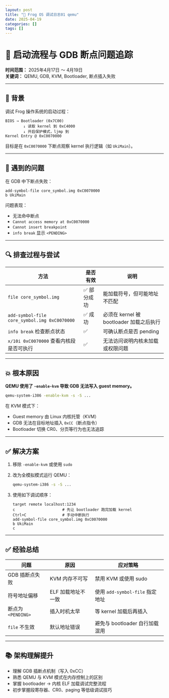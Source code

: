 ```yaml
---
layout: post
title: "🐸 Frog OS 调试日志01 qemu"
date: 2025-04-19
categories: []
tags: []
---
```


# 🐸 启动流程与 GDB 断点问题追踪

**时间范围：** 2025年4月17日 ～ 4月19日  
**关键词：** QEMU, GDB, KVM, Bootloader, 断点插入失败

---

## 🧠 背景

调试 Frog 操作系统的启动过程：

```text
BIOS → Bootloader (0x7C00)
        ↓ 读取 kernel 到 0xC4000
        ↓ 开启保护模式，ljmp 到
Kernel Entry @ 0xC0070000
```

目标是在 `0xC0070000` 下断点观察 kernel 执行逻辑（如 `UkiMain`）。

---

## 🐛 遇到的问题

在 GDB 中下断点失败：

```gdb
add-symbol-file core_symbol.img 0xC0070000
b UkiMain
```

问题表现：

- 无法命中断点
- `Cannot access memory at 0xC0070000`
- `Cannot insert breakpoint`
- `info break` 显示 `<PENDING>`

---

## 🔍 排查过程与尝试

| 方法 | 是否有效 | 说明 |
|------|----------|------|
| `file core_symbol.img` | ✅ 部分成功 | 能加载符号，但可能地址不匹配 |
| `add-symbol-file core_symbol.img 0xC0070000` | ✅ 成功 | 必须在 kernel 被 bootloader 加载之后执行 |
| `info break` 检查断点状态 | ✅ | 可确认断点是否 pending |
| `x/10i 0xC0070000` 查看内核段是否可执行 | ✅ | 无法访问说明内核未加载或权限问题 |

---

## 💥 根本原因

**QEMU 使用了 `-enable-kvm` 导致 GDB 无法写入 guest memory。**

```bash
qemu-system-i386 -enable-kvm -s -S ...
```

在 KVM 模式下：

- Guest memory 由 Linux 内核托管（KVM）
- GDB 无法在目标地址插入 `0xCC`（断点指令）
- Bootloader 切换 CR0、分页等行为也无法追踪

---

## ✅ 解决方案

1. 移除 `-enable-kvm` 或使用 `sudo`
2. 改为全模拟模式运行 QEMU：

   ```bash
   qemu-system-i386 -s -S ...
   ```

3. 使用如下调试顺序：

   ```gdb
   target remote localhost:1234
   c                     # 先让 bootloader 跑完加载 kernel
   Ctrl+C                # 手动中断执行
   add-symbol-file core_symbol.img 0xC0070000
   b UkiMain
   c
   ```

---

## ✅ 经验总结

| 问题 | 原因 | 应对策略 |
|------|------|-----------|
| GDB 插断点失败 | KVM 内存不可写 | 禁用 KVM 或使用 sudo |
| 符号地址偏移 | ELF 加载地址不一致 | 使用 `add-symbol-file` 指定地址 |
| 断点为 `<PENDING>` | 插入时机太早 | 等 kernel 加载后再插入 |
| `file` 不生效 | 默认地址错误 | 避免与 bootloader 自行加载混用 |

---

## 📚 架构理解提升

- 理解 GDB 插断点机制（写入 0xCC）
- 熟悉 QEMU 与 KVM 模式在内存控制上的区别
- 掌握 bootloader → 内核 ELF 加载调试完整流程
- 初步掌握段寄存器、CR0、paging 等低级调试技巧


